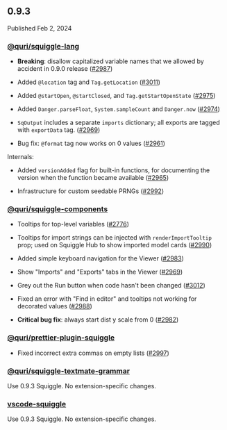 ## 0.9.3

Published Feb 2, 2024

### [@quri/squiggle-lang](https://www.npmjs.com/package/@quri/squiggle-lang)

* **Breaking**: disallow capitalized variable names that we allowed by accident in 0.9.0 release ([#2987](https://github.com/quantified-uncertainty/squiggle/pull/2987))

* Added `@location` tag and `Tag.getLocation` ([#3011](https://github.com/quantified-uncertainty/squiggle/pull/3011))

* Added `@startOpen`, `@startClosed`, and `Tag.getStartOpenState` ([#2975](https://github.com/quantified-uncertainty/squiggle/pull/2975))

* Added `Danger.parseFloat`, `System.sampleCount` and `Danger.now` ([#2974](https://github.com/quantified-uncertainty/squiggle/pull/2974))

* `SqOutput` includes a separate `imports` dictionary; all exports are tagged with `exportData` tag. ([#2969](https://github.com/quantified-uncertainty/squiggle/pull/2969))

* Bug fix: `@format` tag now works on 0 values ([#2961](https://github.com/quantified-uncertainty/squiggle/pull/2961))

Internals:

* Added `versionAdded` flag for built-in functions, for documenting the version when the function became available ([#2965](https://github.com/quantified-uncertainty/squiggle/pull/2965))

* Infrastructure for custom seedable PRNGs ([#2992](https://github.com/quantified-uncertainty/squiggle/pull/2992))

### [@quri/squiggle-components](https://www.npmjs.com/package/@quri/squiggle-components)

* Tooltips for top-level variables ([#2776](https://github.com/quantified-uncertainty/squiggle/pull/2776))

* Tooltips for import strings can be injected with `renderImportTooltip` prop; used on Squiggle Hub to show imported model cards ([#2990](https://github.com/quantified-uncertainty/squiggle/pull/2990))

* Added simple keyboard navigation for the Viewer ([#2983](https://github.com/quantified-uncertainty/squiggle/pull/2983))

* Show "Imports" and "Exports" tabs in the Viewer ([#2969](https://github.com/quantified-uncertainty/squiggle/pull/2969))

* Grey out the Run button when code hasn't been changed ([#3012](https://github.com/quantified-uncertainty/squiggle/pull/3012))

* Fixed an error with "Find in editor" and tooltips not working for decorated values ([#2988](https://github.com/quantified-uncertainty/squiggle/pull/2988))

* **Critical bug fix**: always start dist y scale from 0 ([#2982](https://github.com/quantified-uncertainty/squiggle/pull/2982))

### [@quri/prettier-plugin-squiggle](https://www.npmjs.com/package/@quri/prettier-plugin-squiggle)

* Fixed incorrect extra commas on empty lists ([#2997](https://github.com/quantified-uncertainty/squiggle/pull/2997))

### [@quri/squiggle-textmate-grammar](https://www.npmjs.com/package/@quri/squiggle-textmate-grammar)

Use 0.9.3 Squiggle. No extension-specific changes.

### [vscode-squiggle](https://marketplace.visualstudio.com/items?itemName=QURI.vscode-squiggle)

Use 0.9.3 Squiggle. No extension-specific changes.

